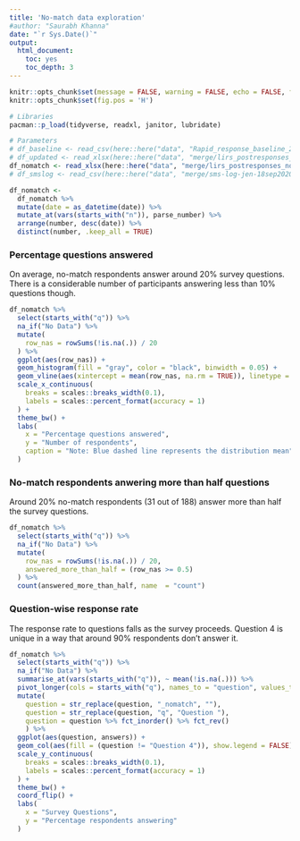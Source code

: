 ```yaml
---
title: 'No-match data exploration'
#author: "Saurabh Khanna"
date: "`r Sys.Date()`"
output:
  html_document:
    toc: yes
    toc_depth: 3
---
```



```r
knitr::opts_chunk$set(message = FALSE, warning = FALSE, echo = FALSE, fig.retina = 4)
knitr::opts_chunk$set(fig.pos = 'H')
```

```r
# Libraries
pacman::p_load(tidyverse, readxl, janitor, lubridate)

# Parameters
# df_baseline <- read_csv(here::here("data", "Rapid_response_baseline_20200904.csv"))
# df_updated <- read_xlsx(here::here("data", "merge/lirs_postresponses_updated_all_september.xlsx"))
df_nomatch <- read_xlsx(here::here("data", "merge/lirs_postresponses_nomatch_all_september.xlsx"))
# df_smslog <- read_csv(here::here("data", "merge/sms-log-jen-18sep2020.csv"))
```



```r
df_nomatch <-
  df_nomatch %>%
  mutate(date = as_datetime(date)) %>% 
  mutate_at(vars(starts_with("n")), parse_number) %>% 
  arrange(number, desc(date)) %>% 
  distinct(number, .keep_all = TRUE)
```


### Percentage questions answered

On average, no-match respondents answer around 20% survey questions. There is a considerable number of participants answering less than 10% questions though.

```r
df_nomatch %>% 
  select(starts_with("q")) %>%
  na_if("No Data") %>% 
  mutate(
    row_nas = rowSums(!is.na(.)) / 20
  ) %>%
  ggplot(aes(row_nas)) +
  geom_histogram(fill = "gray", color = "black", binwidth = 0.05) +
  geom_vline(aes(xintercept = mean(row_nas, na.rm = TRUE)), linetype = "dashed", color = "blue") +
  scale_x_continuous(
    breaks = scales::breaks_width(0.1),
    labels = scales::percent_format(accuracy = 1)
  ) +
  theme_bw() +
  labs(
    x = "Percentage questions answered",
    y = "Number of respondents",
    caption = "Note: Blue dashed line represents the distribution mean"
  )
```


### No-match respondents anwering more than half questions

Around 20% no-match respondents (31 out of 188) answer more than half the survey questions.

```r
df_nomatch %>% 
  select(starts_with("q")) %>% 
  na_if("No Data") %>% 
  mutate(
    row_nas = rowSums(!is.na(.)) / 20,
    answered_more_than_half = (row_nas >= 0.5)
  ) %>% 
  count(answered_more_than_half, name  = "count")
```


### Question-wise response rate

The response rate to questions falls as the survey proceeds. Question 4 is unique in a way that around 90% respondents don't answer it.


```r
df_nomatch %>% 
  select(starts_with("q")) %>% 
  na_if("No Data") %>% 
  summarise_at(vars(starts_with("q")), ~ mean(!is.na(.))) %>% 
  pivot_longer(cols = starts_with("q"), names_to = "question", values_to = "answers") %>% 
  mutate(
    question = str_replace(question, "_nomatch", ""),
    question = str_replace(question, "q", "Question "),
    question = question %>% fct_inorder() %>% fct_rev()
    ) %>% 
  ggplot(aes(question, answers)) +
  geom_col(aes(fill = (question != "Question 4")), show.legend = FALSE) +
  scale_y_continuous(
    breaks = scales::breaks_width(0.1),
    labels = scales::percent_format(accuracy = 1)
  ) +
  theme_bw() +
  coord_flip() +
  labs(
    x = "Survey Questions",
    y = "Percentage respondents answering"
  )
```

